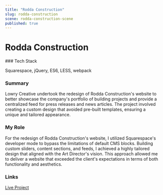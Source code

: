 ```yaml
---
title: "Rodda Construction"
slug: rodda-construction
scene: rodda-construction-scene
published: true
---
```


<div className="flex flex-col w-full h-fit gap-y-16">
<div className="flex flex-col w-full min-h-[calc(40vh-var(--header-height))] justify-center"></div>
<Container>

# Rodda Construction

</Container>
<Container>
### Tech Stack

Squarespace, jQuery, ES6, LESS, webpack

### Summary

Lowry Creative undertook the redesign of Rodda Construction's website to better showcase the company's portfolio of building projects and provide a centralized feed for press releases and news articles. The project involved creating a custom design that avoided pre-built templates, ensuring a unique and tailored appearance.

### My Role

For the redesign of Rodda Construction's website, I utilized Squarespace's developer mode to bypass the limitations of default CMS blocks. Building custom sliders, content sections, and feeds, I achieved a highly tailored design that aligned with the Art Director's vision. This approach allowed me to deliver a website that exceeded the client's expectations in terms of both functionality and aesthetics.

### Links

[Live Project](https://www.roddaconstruction.com/)

</Container>
</div>
